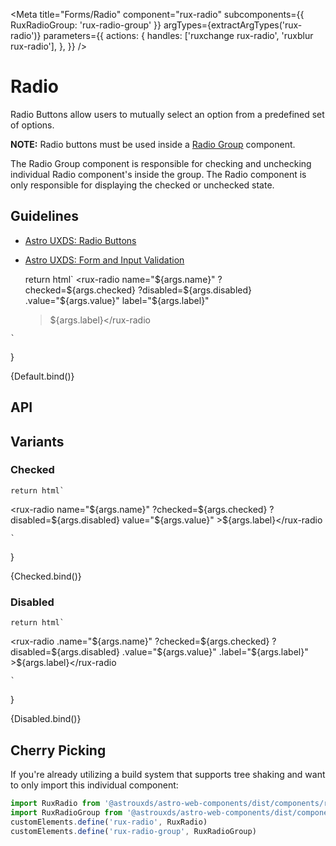 
<Meta
    title="Forms/Radio"
    component="rux-radio"
    subcomponents={{ RuxRadioGroup: 'rux-radio-group' }}
    argTypes={extractArgTypes('rux-radio')}
    parameters={{
        actions: {
            handles: ['ruxchange rux-radio', 'ruxblur rux-radio'],
        },
    }}
/>

# Radio

Radio Buttons allow users to mutually select an option from a predefined set of options.

**NOTE:** Radio buttons must be used inside a [Radio Group](/?path=/docs/components-radio-group--default-story) component.

The Radio Group component is responsible for checking and unchecking individual Radio component's inside the group. The Radio component is only responsible for displaying the checked or unchecked state.

## Guidelines

-   [Astro UXDS: Radio Buttons](https://www.astrouxds.com/ui-components/radio-button)
-   [Astro UXDS: Form and Input Validation](https://www.astrouxds.com/ui-components/validation)

    return html`
<rux-radio
    name="${args.name}"
    ?checked=${args.checked}
    ?disabled=${args.disabled}
    .value="${args.value}"
    label="${args.label}"
    >${args.label}</rux-radio
>
    `
}

<Canvas>
    <Story
        name="Default"
        args={{
            name: 'radios',
            label: 'Radio Label',
            checked: false,
            disabled: false,
            value: ""
        }}     
    >
        {Default.bind()}
    </Story>
</Canvas>

## API

<ArgsTable of="rux-radio" />

## Variants

### Checked

    return html`
<rux-radio
    name="${args.name}"
    ?checked=${args.checked}
    ?disabled=${args.disabled}
    value="${args.value}"
    >${args.label}</rux-radio
>
    `
}

<Canvas>
    <Story
        name="Checked"
        args={{
            name: 'radios',
            label: 'Radio Label',
            checked: true,
            disabled: false,
            value: ""
        }}
    >
        {Checked.bind()}
    </Story>
</Canvas>

### Disabled

    return html`
<rux-radio
    .name="${args.name}"
    ?checked=${args.checked}
    ?disabled=${args.disabled}
    .value="${args.value}"
    .label="${args.label}"
    >${args.label}</rux-radio
>
    `
}

<Canvas>
    <Story
        args={{
            name: 'radios',
            label: 'Radio Label',
            disabled: true,
            checked: false,
            value: ""
        }}
        name="Disabled"
    >
        {Disabled.bind()}
    </Story>
</Canvas>

## Cherry Picking

If you're already utilizing a build system that supports tree shaking and want to only import this individual component:

```js
import RuxRadio from '@astrouxds/astro-web-components/dist/components/rux-radio.js'
import RuxRadioGroup from '@astrouxds/astro-web-components/dist/components/rux-radio-group.js'
customElements.define('rux-radio', RuxRadio)
customElements.define('rux-radio-group', RuxRadioGroup)
```
